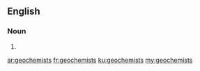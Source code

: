 ==English==

===Noun===
{{head|en|plural}}

# {{plural of|geochemist|lang=en|nocat=1}}

[[ar:geochemists]]
[[fr:geochemists]]
[[ku:geochemists]]
[[my:geochemists]]